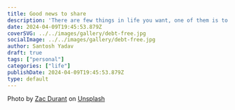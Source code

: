 ```yaml
---
title: Good news to share
description: 'There are few things in life you want, one of them is to be debt free, and happy to announce I am finally debt free.'
date: 2024-04-09T19:45:53.879Z
coverSVG: ../../images/gallery/debt-free.jpg
socialImage: ../../images/gallery/debt-free.jpg
author: Santosh Yadav
draft: true
tags: ["personal"]
categories: ["life"]
publishDate: 2024-04-09T19:45:53.879Z
type: default
---
```


Photo by <a href="https://unsplash.com/@zacdurant?utm_content=creditCopyText&utm_medium=referral&utm_source=unsplash">Zac Durant</a> on <a href="https://unsplash.com/photos/silhouette-photo-of-man-on-cliff-during-sunset-_6HzPU9Hyfg?utm_content=creditCopyText&utm_medium=referral&utm_source=unsplash">Unsplash</a>
